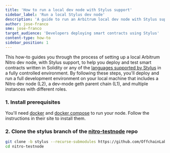 ```yaml
---
title: 'How to run a local dev node with Stylus support'
sidebar_label: 'Run a local Stylus dev node'
description: 'A guide to run an Arbitrum local dev node with Stylus support on your local machine'
author: jose-franco
sme: jose-franco
target_audience: 'Developers deploying smart contracts using Stylus'
content-type: how-to
sidebar_position: 1
---
```



<PublicPreviewBannerPartial />

This how-to guides you through the process of setting up a local Arbitrum Nitro dev node, with Stylus support, to help you deploy and test smart contracts written in Solidity or any of the [languages supported by Stylus](/stylus/stylus-gentle-introduction.md#in-a-nutshell) in a fully controlled environment. By following these steps, you'll deploy and run a full development environment on your local machine that includes a Nitro dev node (L2), a dev-mode geth parent chain (L1), and multiple instances with different roles.

### 1. Install prerequisites

You'll need [docker](https://docs.docker.com/get-docker/) and [docker compose](https://docs.docker.com/compose/) to run your node. Follow the instructions in their site to install them.

### 2. Clone the stylus branch of the [nitro-testnode](https://github.com/OffchainLabs/nitro-testnode) repo

```bash
git clone -b stylus --recurse-submodules https://github.com/OffchainLabs/nitro-testnode.git
cd nitro-testnode
```


<LocalDevNodeSetupInstructions />

